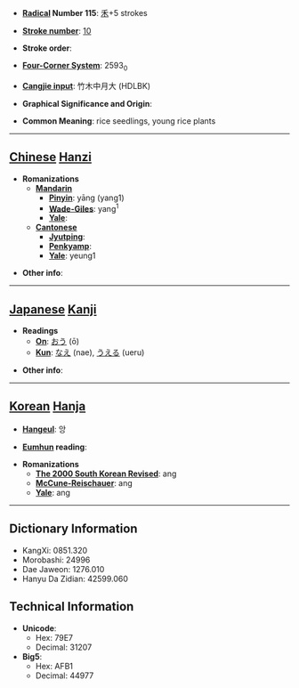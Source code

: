 * '''[[Wiktionary:Chinese radical index| Radical]] Number 115''': [[Wiktionary:Chinese radical index 禾|禾]]+5 strokes

* '''[[Wiktionary:Chinese total strokes index|Stroke number]]''': [[Wiktionary:Chinese total strokes index 10|10]]

* '''Stroke order''': 

* '''[[Wiktionary:Chinese four corner index|Four-Corner System]]''': 2593<sub>0</sub>

* '''[[Wiktionary:Chinese Cangjie index|Cangjie input]]''': 竹木中月大 (HDLBK)

* '''Graphical Significance and Origin''': 

* '''Common Meaning''': rice seedlings, young rice plants

----

== [[Chinese]] [[Hanzi]] ==

* '''Romanizations'''
** '''[[Mandarin]]'''
*** '''[[Pinyin]]''': yāng (yang1)
*** '''[[Wade-Giles]]''': yang<sup>1</sup>
*** '''[[Yale]]''': 
** '''[[Cantonese]]'''
*** '''[[Jyutping]]''':
*** '''[[Penkyamp]]''': 
*** '''[[Yale]]''': yeung1

* '''Other info''': 

----

== [[Japanese]] [[Kanji]] ==

* '''Readings'''
** '''[[On]]''': [[おう]] (ō)
** '''[[Kun]]''': [[なえ]] (nae), [[うえる]] (ueru)

* '''Other info''':  

----

== [[Korean]] [[Hanja]] ==

* '''[[Hangeul]]''': 앙

* '''[[Eumhun]] reading''': 

* '''Romanizations'''
** '''[[The 2000 South Korean Revised Romanization|The 2000 South Korean Revised]]''': ang
** '''[[McCune-Reischauer]]''': ang
** '''[[Yale]]''': ang

----

== Dictionary Information ==

* KangXi: 0851.320
* Morobashi: 24996
* Dae Jaweon: 1276.010
* Hanyu Da Zidian: 42599.060

== Technical Information ==

* '''Unicode''':
** Hex: 79E7
** Decimal: 31207
* '''Big5''':
** Hex: AFB1
** Decimal: 44977
